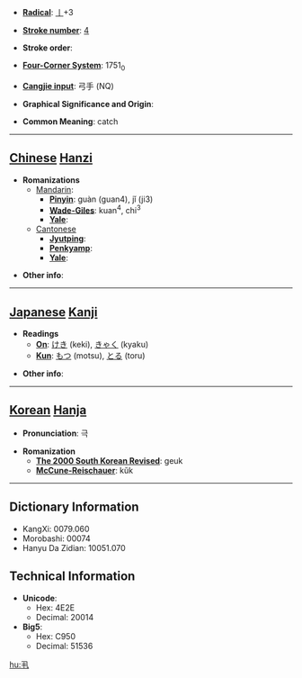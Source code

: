 * '''[[Wiktionary:Chinese radical index| Radical]]''': [[Wiktionary:Chinese radical index 丨|丨]]+3

* '''[[Wiktionary:Chinese total strokes index|Stroke number]]''': [[Wiktionary:Chinese total strokes index 4|4]]

* '''Stroke order''': 

* '''[[Wiktionary:Chinese four corner index|Four-Corner System]]''': 1751<sub>0</sub>

* '''[[Wiktionary:Chinese Cangjie index|Cangjie input]]''': 弓手 (NQ)

* '''Graphical Significance and Origin''': 

* '''Common Meaning''': catch

----

== [[Chinese]] [[Hanzi]] ==

* '''Romanizations'''
** [[Mandarin]]:
*** '''[[Pinyin]]''': guàn (guan4), jǐ (ji3)
*** '''[[Wade-Giles]]''': kuan<sup>4</sup>, chi<sup>3</sup>
*** '''[[Yale]]''': 
**[[Cantonese]]
***'''[[Jyutping]]''':
***'''[[Penkyamp]]''': 
***'''[[Yale]]''': 

* '''Other info''': 

----

== [[Japanese]] [[Kanji]] ==

* '''Readings'''
** '''[[On]]''': [[けき]] (keki), [[きゃく]] (kyaku)
** '''[[Kun]]''': [[もつ]] (motsu), [[とる]] (toru)

* '''Other info''':  

----

== [[Korean]] [[Hanja]] ==

* '''Pronunciation''': 극

* '''Romanization'''
** '''[[The 2000 South Korean Revised Romanization|The 2000 South Korean Revised]]''': geuk
** '''[[McCune-Reischauer]]''': kŭk

----

== Dictionary Information ==

* KangXi: 0079.060
* Morobashi: 00074
* Hanyu Da Zidian: 10051.070

== Technical Information ==

* '''Unicode''':
** Hex: 4E2E
** Decimal: 20014
* '''Big5''':
** Hex: C950
** Decimal: 51536

[[hu:丮]]
